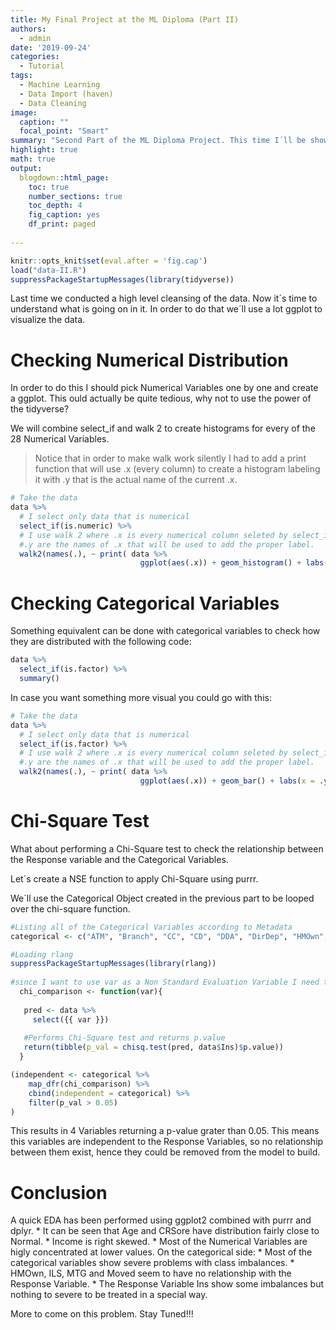 ```yaml
---
title: My Final Project at the ML Diploma (Part II)
authors: 
  - admin
date: '2019-09-24'
categories:
  - Tutorial
tags:
  - Machine Learning
  - Data Import (haven)
  - Data Cleaning
image:
  caption: ""
  focal_point: "Smart"
summary: "Second Part of the ML Diploma Project. This time I´ll be showing some EDA"
highlight: true
math: true
output:
  blogdown::html_page:
    toc: true
    number_sections: true
    toc_depth: 4
    fig_caption: yes
    df_print: paged
    
---
```


```r
knitr::opts_knit$set(eval.after = 'fig.cap')
load("data-II.R")
suppressPackageStartupMessages(library(tidyverse))
```


Last time we conducted a high level cleansing of the data. Now it´s time to understand what is going on in it. In order to do that we´ll use a lot ggplot to visualize the data.

# Checking Numerical Distribution

In order to do this I should pick Numerical Variables one by one and create a ggplot.
This ould actually be quite tedious, why not to use the power of the tidyverse?

We will combine select_if and walk 2 to create histograms for every of the 28 Numerical Variables.

> Notice that in order to make walk work silently I had to add a print function that will use .x (every column) to create a histogram labeling it with .y that is the actual name of the current .x.


```r
# Take the data
data %>%
  # I select only data that is numerical
  select_if(is.numeric) %>%
  # I use walk 2 where .x is every numerical column seleted by select_if and
  #.y are the names of .x that will be used to add the proper label.
  walk2(names(.), ~ print( data %>%
                             ggplot(aes(.x)) + geom_histogram() + labs(x = .y))) 
```

# Checking Categorical Variables

Something equivalent can be done with categorical variables to check how they are distributed with the following code:

```r
data %>%
  select_if(is.factor) %>%
  summary()

```

In case you want something more visual you could go with this:

```r
# Take the data
data %>%
  # I select only data that is numerical
  select_if(is.factor) %>%
  # I use walk 2 where .x is every numerical column seleted by select_if and
  #.y are the names of .x that will be used to add the proper label.
  walk2(names(.), ~ print( data %>%
                             ggplot(aes(.x)) + geom_bar() + labs(x = .y))) 
```


# Chi-Square Test

What about performing a Chi-Square test to check the relationship between the Response variable and the Categorical Variables.

Let´s create a NSE function to apply Chi-Square using purrr.

We´ll use the Categorical Object created in the previous part to be looped over the chi-square function.

```r
#Listing all of the Categorical Variables according to Metadata
categorical <- c("ATM", "Branch", "CC", "CD", "DDA", "DirDep", "HMOwn", "ILS", "IRA", "InArea", "Ins", "Inv", "LOC", "MM", "MTG", "Moved", "NSF", "Res", "SDB", "Sav")
```


```r
#Loading rlang
suppressPackageStartupMessages(library(rlang))
  
#since I want to use var as a Non Standard Evaluation Variable I need to pass that variable using the Curly-Curly Operator. That way I don´t need to quote variables and can go directly into dplyr functions such as select.
  chi_comparison <- function(var){
    
   pred <- data %>%
     select({{ var }})
   
   #Performs Chi-Square test and returns p.value
   return(tibble(p_val = chisq.test(pred, data$Ins)$p.value))
  }

(independent <- categorical %>%
    map_dfr(chi_comparison) %>%
    cbind(independent = categorical) %>%
    filter(p_val > 0.05) 
)
```

This results in 4 Variables returning a p-value grater than 0.05. This means this variables are independent to the Response Variables, so no relationship between them exist, hence they could be removed from the model to build.

# Conclusion

A quick EDA has been performed using ggplot2 combined with purrr and dplyr.
 * It can be seen that Age and CRSore have distribution fairly close to Normal.
 * Income is right skewed.
 * Most of the Numerical Variables are higly concentrated at lower values.
 On the categorical side:
 * Most of the categorical variables show severe problems with class imbalances.
 * HMOwn, ILS, MTG and Moved seem to have no relationship with the Response Variable.
 * The Response Variable Ins show some imbalances but nothing to severe to be treated in a special way.


More to come on this problem. Stay Tuned!!!